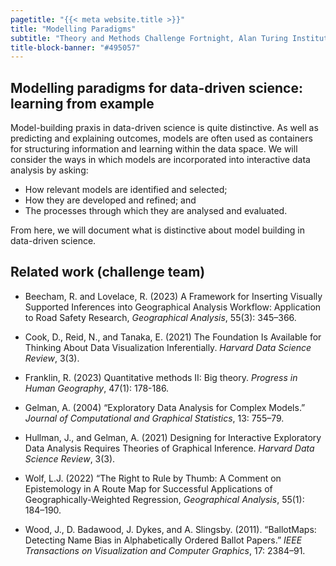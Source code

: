 ```yaml
---
pagetitle: "{{< meta website.title >}}"
title: "Modelling Paradigms"
subtitle: "Theory and Methods Challenge Fortnight, Alan Turing Institute" 
title-block-banner: "#495057"
---
```


## Modelling paradigms for data-driven science: learning from example

Model-building praxis in data-driven science is quite distinctive. As well as predicting and explaining outcomes, models are often used as containers for structuring information and learning within the data space.  We will consider the ways in which models are incorporated into interactive data analysis by asking:

* How relevant models are identified and selected; 
* How they are developed and refined; and 
* The processes through which they are analysed and evaluated. 

From here, we will document what is distinctive about model building in data-driven science.

## Related work (challenge team)

* Beecham, R. and Lovelace, R. (2023) A Framework for Inserting Visually Supported Inferences into Geographical Analysis Workflow: Application to Road Safety Research, *Geographical Analysis*, 55(3): 345--366.

* Cook, D., Reid, N., and Tanaka, E. (2021) The Foundation Is Available for Thinking About Data Visualization Inferentially. *Harvard Data Science Review*, 3(3).

* Franklin, R. (2023) Quantitative methods II: Big theory. *Progress in Human Geography*, 47(1): 178-186.

* Gelman, A. (2004) “Exploratory Data Analysis for Complex Models.” *Journal of Computational and Graphical Statistics*, 13: 755--79.

* Hullman, J., and Gelman, A. (2021) Designing for Interactive Exploratory Data Analysis Requires Theories of Graphical Inference. *Harvard Data Science Review*, 3(3).

* Wolf, L.J. (2022) “The Right to Rule by Thumb: A Comment on Epistemology in A Route Map for Successful Applications of Geographically-Weighted Regression, *Geographical Analysis*, 55(1): 184--190.

* Wood, J., D. Badawood, J. Dykes, and A. Slingsby. (2011). “BallotMaps: Detecting Name Bias in Alphabetically Ordered Ballot Papers.” *IEEE Transactions on Visualization and Computer Graphics*, 17: 2384–91.